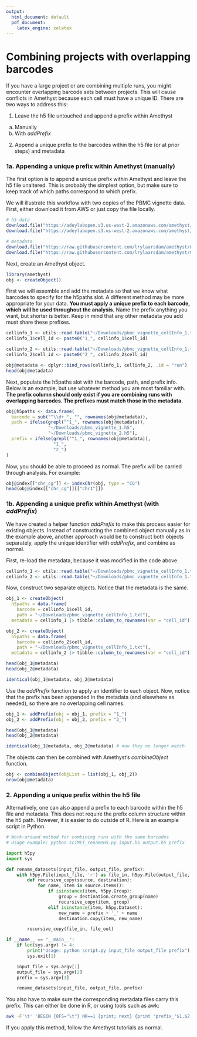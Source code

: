 ```yaml
---
output:
  html_document: default
  pdf_document: 
    latex_engine: xelatex
---
```

######################################################################################################## 
# Combining projects with overlapping barcodes

If you have a large project or are combining multiple runs, you might encounter overlapping barcode sets between projects. This will cause conflicts in Amethyst because each cell must have a unique ID. There are two ways to address this:

1.  Leave the h5 file untouched and append a prefix within Amethyst
  a. Manually
  b. With *addPrefix*
2.  Append a unique prefix to the barcodes within the h5 file (or at prior steps) and metadata

######################################################################################################## 
### 1a. Appending a unique prefix within Amethyst (manually)

The first option is to append a unique prefix within Amethyst and leave the h5 file unaltered. This is probably the simplest option, but make sure to keep track of which paths correspond to which prefix.

We will illustrate this workflow with two copies of the PBMC vignette data. First, either download it from AWS or just copy the file locally.

```r
# h5 data
download.file("https://adeylabopen.s3.us-west-2.amazonaws.com/amethyst/pbmc_vignette.h5", "~/Downloads/pbmc_vignette_1.h5", method = "curl") 
download.file("https://adeylabopen.s3.us-west-2.amazonaws.com/amethyst/pbmc_vignette.h5", "~/Downloads/pbmc_vignette_2.h5", method = "curl") 

# metadata
download.file("https://raw.githubusercontent.com/lrylaarsdam/amethyst/main/vignettes/pbmc_vignette/pbmc_vignette_cellInfo.txt", "~/Downloads/pbmc_vignette_cellInfo_1.txt")
download.file("https://raw.githubusercontent.com/lrylaarsdam/amethyst/main/vignettes/pbmc_vignette/pbmc_vignette_cellInfo.txt", "~/Downloads/pbmc_vignette_cellInfo_2.txt")
```

Next, create an Amethyst object.

```r
library(amethyst)
obj <- createObject()
```

First we will assemble and add the metadata so that we know what barcodes to specify for the h5paths slot. A different method may be more appropriate for your data. **You must apply a unique prefix to each barcode, which will be used throughout the analysis.** Name the prefix anything you want, but shorter is better. Keep in mind that any other metadata you add must share these prefixes.

```r
cellinfo_1 <- utils::read.table("~/Downloads/pbmc_vignette_cellInfo_1.txt", sep = "\t", header = F, col.names = c("cell_id", "cov", "cg_cov", "mcg_pct", "ch_cov","mch_pct"))
cellinfo_1$cell_id <- paste0("1_", cellinfo_1$cell_id)

cellinfo_2 <- utils::read.table("~/Downloads/pbmc_vignette_cellInfo_1.txt", sep = "\t", header = F, col.names = c("cell_id", "cov", "cg_cov", "mcg_pct", "ch_cov","mch_pct"))
cellinfo_2$cell_id <- paste0("2_", cellinfo_2$cell_id)

obj@metadata <- dplyr::bind_rows(cellinfo_1, cellinfo_2, .id = "run") |> tibble::column_to_rownames(var = "cell_id")
head(obj@metadata)
```

Next, populate the h5paths slot with the barcode, path, and prefix info. Below is an example, but use whatever method you are most familiar with. **The prefix column should only exist if you are combining runs with overlapping barcodes. The prefixes must match those in the metadata.**

```r
obj@h5paths <- data.frame(
  barcode = sub("^\\d+_", "", rownames(obj@metadata)),
  path = ifelse(grepl("^1_", rownames(obj@metadata)), 
                "~/Downloads/pbmc_vignette_1.h5", 
                "~/Downloads/pbmc_vignette_2.h5"),
  prefix = ifelse(grepl("^1_", rownames(obj@metadata)), 
                  "1_", 
                  "2_")
)
```

Now, you should be able to proceed as normal. The prefix will be carried through analysis. For example:

```r
obj@index[["chr_cg"]] <- indexChr(obj, type = "CG")
head(obj@index[["chr_cg"]][["chr1"]])
```

######################################################################################################## 
### 1b. Appending a unique prefix within Amethyst (with *addPrefix*)

We have created a helper function *addPrefix* to make this process easier for existing objects. Instead of constructing the combined object manually as in the example above, another approach would be to construct both objects separately, apply the unique identifier with *addPrefix*, and combine as normal. 

First, re-load the metadata, because it was modified in the code above.

```r
cellinfo_1 <- utils::read.table("~/Downloads/pbmc_vignette_cellInfo_1.txt", sep = "\t", header = F, col.names = c("cell_id", "cov", "cg_cov", "mcg_pct", "ch_cov","mch_pct"))
cellinfo_2 <- utils::read.table("~/Downloads/pbmc_vignette_cellInfo_1.txt", sep = "\t", header = F, col.names = c("cell_id", "cov", "cg_cov", "mcg_pct", "ch_cov","mch_pct"))
```

Now, construct two separate objects. Notice that the metadata is the same.

```r
obj_1 <- createObject(
  h5paths = data.frame(
    barcode = cellinfo_1$cell_id,
    path = "~/Downloads/pbmc_vignette_cellInfo_1.txt"),
  metadata = cellinfo_1 |> tibble::column_to_rownames(var = "cell_id"))

obj_2 <- createObject(
  h5paths = data.frame(
    barcode = cellinfo_2$cell_id,
    path = "~/Downloads/pbmc_vignette_cellInfo_1.txt"),
  metadata = cellinfo_2 |> tibble::column_to_rownames(var = "cell_id"))

head(obj_1@metadata)
head(obj_2@metadata)

identical(obj_1@metadata, obj_2@metadata)
```

Use the *addPrefix* function to apply an identifier to each object. Now, notice that the prefix has been appended in the metadata (and elsewhere as needed), so there are no overlapping cell names.

```r
obj_1 <- addPrefix(obj = obj_1, prefix = "1_")
obj_2 <- addPrefix(obj = obj_2, prefix = "2_")

head(obj_1@metadata)
head(obj_2@metadata)

identical(obj_1@metadata, obj_2@metadata) # now they no longer match
```

The objects can then be combined with Amethyst's *combineObject* function.

```r
obj <- combineObject(objList = list(obj_1, obj_2))
nrow(obj@metadata)
```

######################################################################################################## 
### 2. Appending a unique prefix within the h5 file

Alternatively, one can also append a prefix to each barcode within the h5 file and metadata. This does not require the prefix column structure within the h5 path. However, it is easier to do outside of R. Here is an example script in Python.

```python
# Work-around method for combining runs with the same barcodes
# Usage example: python sciMET_renameH5.py input.h5 output.h5 prefix

import h5py
import sys

def rename_datasets(input_file, output_file, prefix):
    with h5py.File(input_file, 'r') as file_in, h5py.File(output_file, 'w') as file_out:
        def recursive_copy(source, destination):
            for name, item in source.items():
                if isinstance(item, h5py.Group):
                    group = destination.create_group(name)
                    recursive_copy(item, group)
                elif isinstance(item, h5py.Dataset):
                    new_name = prefix + '_' + name
                    destination.copy(item, new_name)

        recursive_copy(file_in, file_out)

if __name__ == "__main__":
    if len(sys.argv) != 4:
        print("Usage: python script.py input_file output_file prefix")
        sys.exit(1)

    input_file = sys.argv[1]
    output_file = sys.argv[2]
    prefix = sys.argv[3]

    rename_datasets(input_file, output_file, prefix)
```

You also have to make sure the corresponding metadata files carry this prefix. This can either be done in R, or using tools such as awk:

```zsh
awk -F'\t' 'BEGIN {OFS="\t"} NR==1 {print; next} {print "prefix_"$1,$2,$3,$4,$5,$6}' old.cellInfo.txt > new.cellInfo.txt
```

If you apply this method, follow the Amethyst tutorials as normal.
